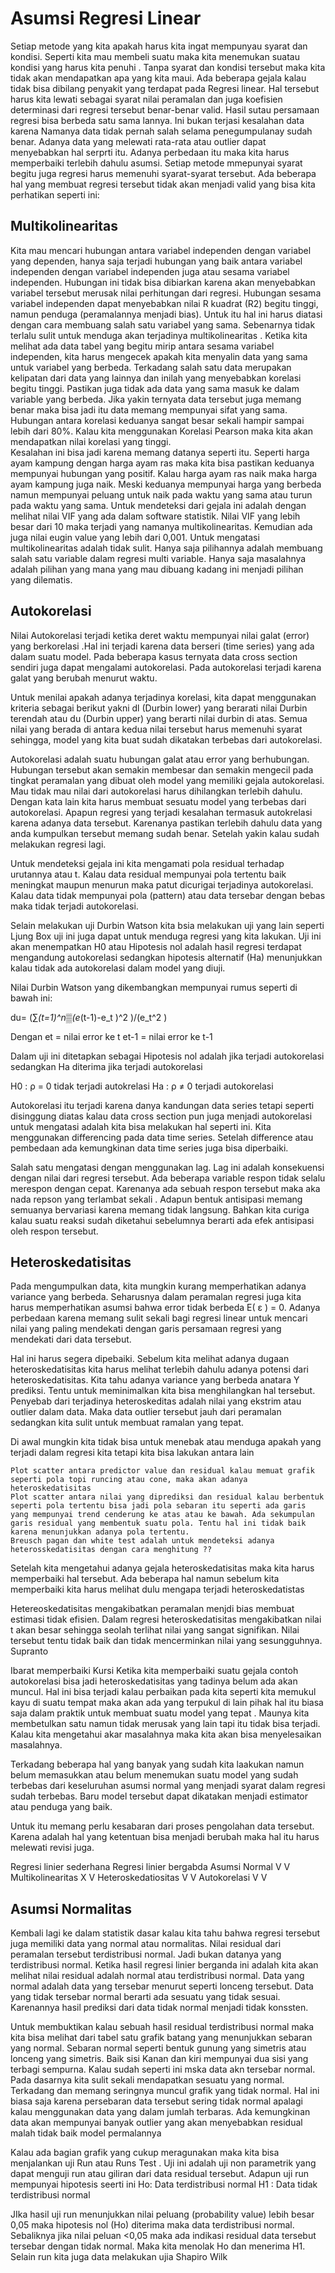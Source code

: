 # Asumsi Regresi Linear

Setiap metode yang kita apakah harus kita ingat mempunyau syarat dan kondisi. Seperti kita mau membeli suatu maka kita menemukan suatau kondisi yang harus kita penuhi . Tanpa syarat dan kondisi tersebut maka kita tidak akan mendapatkan apa yang kita maui. Ada beberapa gejala kalau tidak bisa dibilang penyakit yang terdapat pada Regresi linear. Hal tersebut harus kita lewati sebagai syarat nilai peramalan dan juga koefisien determinasi dari regresi tersebut benar-benar valid. 
Hasil sutau persamaan regresi bisa berbeda satu sama lannya. Ini bukan terjasi kesalahan data karena Namanya data tidak pernah salah selama penegumpulanay sudah benar. Adanya data yang melewati rata-rata atau outlier dapat menyebabkan hal serprti itu. Adanya perbedaan itu maka kita harus memperbaiki terlebih dahulu asumsi. Setiap metode mmepunyai syarat begitu juga regresi harus memenuhi syarat-syarat tersebut. 
Ada beberapa hal yang membuat regresi tersebut tidak akan menjadi valid yang bisa kita perhatikan seperti ini: 

## Multikolinearitas

Kita mau mencari hubungan antara variabel independen dengan variabel yang dependen, hanya saja terjadi hubungan yang baik antara variabel independen dengan variabel independen juga atau sesama variabel independen. Hubungan ini tidak bisa dibiarkan karena akan menyebabkan variabel tersebut merusak nilai perhitungan dari regresi.
Hubungan sesama variabel independen dapat menyebabkan nilai R kuadrat (R2) begitu tinggi, namun penduga (peramalannya menjadi bias). Untuk itu hal ini harus diatasi dengan cara membuang salah satu variabel yang sama. 
Sebenarnya tidak terlalu sulit untuk menduga akan terjadinya multikolinearitas . Ketika kita melihat ada data tabel yang begitu mirip antara sesama variabel independen, kita harus mengecek apakah kita menyalin data yang sama untuk variabel yang berbeda. Terkadang salah satu data merupakan kelipatan dari data yang lainnya dan inilah yang menyebabkan korelasi begitu tinggi. Pastikan juga tidak ada data yang sama masuk ke dalam variable yang berbeda. Jika yakin ternyata data tersebut juga memang benar maka bisa jadi itu data memang mempunyai sifat yang sama. Hubungan antara korelasi keduanya sangat besar sekali hampir sampai lebih dari 80%. Kalau kita menggunakan Korelasi Pearson maka kita akan mendapatkan nilai korelasi yang tinggi.  
Kesalahan ini bisa jadi karena memang datanya seperti itu. Seperti harga ayam kampung dengan harga ayam ras maka kita bisa pastikan keduanya mempunyai hubungan yang positif. Kalau harga ayam ras naik maka harga ayam kampung juga naik. Meski keduanya mempunyai harga yang berbeda namun mempunyai peluang untuk naik pada waktu yang sama atau turun pada waktu yang sama. 
Untuk mendeteksi dari gejala ini adalah dengan melihat nilai VIF yang ada dalam software statistik. Nilai VIF yang lebih besar dari 10 maka terjadi yang namanya multikolinearitas.  Kemudian ada juga nilai eugin value yang lebih dari 0,001. 
Untuk mengatasi multikolinearitas adalah tidak sulit. Hanya saja pilihannya adalah membuang salah satu variable dalam regresi multi variable. Hanya saja masalahnya adalah pilihan yang mana yang mau dibuang kadang ini menjadi pilihan yang dilematis. 


## Autokorelasi 

Nilai Autokorelasi terjadi ketika deret waktu mempunyai nilai galat (error)  yang berkorelasi .Hal ini terjadi karena data berseri (time series) yang ada dalam suatu model. Pada beberapa kasus ternyata data cross section sendiri juga dapat mengalami autokorelasi. Pada autokorelasi terjadi karena galat yang berubah menurut waktu. 

Untuk menilai apakah adanya terjadinya korelasi, kita dapat menggunakan kriteria sebagai berikut yakni dl (Durbin lower) yang berarati nilai Durbin terendah atau  du (Durbin upper) yang berarti nilai durbin di atas. Semua nilai yang berada di antara kedua nilai tersebut harus memenuhi syarat sehingga, model yang kita buat sudah dikatakan terbebas dari autokorelasi. 

Autokorelasi adalah suatu hubungan galat atau error yang berhubungan. Hubungan tersebut akan semakin membesar dan semakin mengecil pada tingkat peramalan yang dibuat oleh model yang memiliki gejala autokorelasi. Mau tidak mau nilai dari autokorelasi harus dihilangkan terlebih dahulu. Dengan kata lain kita harus membuat sesuatu model yang terbebas dari autokorelasi. Apapun regresi yang terjadi kesalahan termasuk autokrelasi karena adanya data tersebut. Karenanya pastikan terlebih dahulu data yang anda kumpulkan tersebut memang sudah benar. Setelah yakin kalau sudah melakukan regresi lagi. 

Untuk mendeteksi gejala ini kita mengamati pola residual terhadap urutannya atau t. Kalau data residual mempunyai pola tertentu baik meningkat maupun menurun maka patut dicurigai terjadinya autokorelasi. Kalau data tidak mempunyai pola (pattern) atau data tersebar dengan bebas maka tidak terjadi autokorelasi. 

Selain melakukan uji Durbin Watson kita bsia melakukan uji yang lain seperti Ljung Box  uji ini juga dapat untuk menduga regresi yang kita lakukan. Uji ini akan menempatkan H0 atau Hipotesis nol adalah hasil regresi terdapat mengandung autokorelasi sedangkan hipotesis alternatif (Ha) menunjukkan kalau tidak ada autokorelasi dalam model yang diuji. 

Nilai Durbin Watson yang dikembangkan mempunyai rumus seperti di bawah ini: 

du=  (∑_(t=1)^n▒(e_(t-1)-e_t )^2 )/(e_t^2 )

Dengan et = nilai error ke t 
              et-1  = nilai error ke t-1 

Dalam uji ini ditetapkan sebagai Hipotesis nol adalah jika terjadi autokorelasi sedangkan Ha diterima jika terjadi autokorelasi 

H0 : ρ = 0 tidak terjadi autokrelasi 
Ha : ρ ≠ 0 terjadi autokorelasi

Autokorelasi itu terjadi karena danya kandungan data series tetapi seperti disinggung diatas kalau data cross section pun juga menjadi autokorelasi untuk mengatasi adalah kita bisa melakukan hal seperti ini. Kita menggunakan differencing pada data time series. Setelah difference atau pembedaan ada kemungkinan data time series juga bisa diperbaiki. 

Salah satu mengatasi dengan menggunakan lag. Lag ini adalah konsekuensi dengan nilai dari regresi tersebut. Ada beberapa variable respon tidak selalu merespon dengan cepat. Karenanya ada sebuah respon tersebut maka aka nada repson yang terlambat sekali . Adapun bentuk antisipasi memang semuanya bervariasi karena memang tidak langsung. Bahkan kita curiga kalau suatu reaksi sudah diketahui sebelumnya berarti ada efek antisipasi oleh respon tersebut. 


## Heteroskedatisitas

Pada mengumpulkan data,  kita mungkin kurang memperhatikan adanya variance yang berbeda. Seharusnya dalam peramalan regresi juga kita harus memperhatikan asumsi bahwa error tidak berbeda E( ε ) = 0. Adanya perbedaan karena memang sulit sekali bagi regresi linear untuk mencari nilai yang paling mendekati dengan garis persamaan regresi yang mendekati dari data tersebut. 

Hal ini harus segera dipebaiki. Sebelum kita melihat adanya dugaan heteroskedatisitas kita harus melihat terlebih dahulu adanya potensi dari heteroskedatisitas. Kita tahu adanya variance yang berbeda anatara Y prediksi. Tentu untuk meminimalkan kita bisa menghilangkan hal tersebut. Penyebab dari terjadinya heteroskeditas adalah nilai yang ekstrim atau outlier dalam data. Maka data outlier tersebut jauh dari peramalan sedangkan kita sulit untuk membuat ramalan yang tepat. 

Di awal mungkin kita tidak bisa untuk menebak atau menduga apakah yang terjadi dalam regresi kita tetapi kita bisa lakukan antara lain 

	Plot scatter antara predictor value dan residual kalau memuat grafik seperti pola topi runcing atau cone, maka akan adanya heteroskedatisitas 
	Plot scatter antara nilai yang diprediksi dan residual kalau berbentuk seperti pola tertentu bisa jadi pola sebaran itu seperti ada garis yang mempunyai trend cenderung ke atas atau ke bawah. Ada sekumpulan garis residual yang membentuk suatu pola. Tentu hal ini tidak baik karena menunjukkan adanya pola tertentu. 
	Breusch pagan dan white test adalah untuk mendeteksi adanya heterosskedatisitas dengan cara menghitung ??


Setelah kita mengetahui adanya gejala heteroskedatisitas maka kita harus memperbaiki hal tersebut. Ada beberapa hal namun sebelum kita memperbaiki kita harus melihat dulu mengapa terjadi heteroskedatistas 

Hetereoskedatisitas mengakibatkan peramalan menjdi bias membuat estimasi tidak efisien. Dalam regresi heteroskedatisitas mengakibatkan nilai t akan besar sehingga seolah terlihat nilai yang sangat signifikan. Nilai tersebut tentu tidak baik dan tidak mencerminkan nilai yang sesungguhnya. Supranto




Ibarat memperbaiki Kursi 
Ketika kita memperbaiki suatu gejala contoh autokorelasi bisa jadi heteroskedatisitas yang tadinya belum ada akan muncul. Hal ini bisa terjadi kalau perbaikan pada kita seperti kita memukul kayu di suatu tempat maka akan ada yang terpukul di lain pihak hal itu biasa saja dalam praktik untuk membuat suatu model yang tepat . Maunya kita membetulkan satu namun tidak merusak yang lain tapi itu tidak bisa terjadi. Kalau kita mengetahui akar masalahnya maka kita akan bisa menyelesaikan masalahnya.

Terkadang beberapa hal yang banyak yang sudah kita laakukan namun belum memasukkan atau belum menemukan suatu model yang sudah terbebas dari keseluruhan asumsi normal yang menjadi syarat dalam regresi sudah terbebas. Baru model tersebut dapat dikatakan menjadi estimator atau penduga yang baik. 

Untuk itu memang perlu kesabaran dari proses pengolahan data tersebut. Karena adalah hal yang ketentuan bisa menjadi berubah maka hal itu harus melewati revisi juga. 


Regresi linier sederhana	Regresi linier bergabda
Asumsi Normal 	V	V
Multikolinearitas 	X	V
Heteroskedatiositas	V	V
Autokorelasi	V	V


## Asumsi Normalitas 

Kembali lagi ke dalam statistik dasar kalau kita tahu bahwa regresi tersebut juga memiliki data yang normal atau normalitas. Nilai residual dari peramalan tersebut terdistribusi normal. Jadi bukan datanya yang terdistribusi normal. Ketika hasil regresi linier berganda ini adalah kita akan melihat nilai residual adalah normal atau terdistribusi normal. Data yang normal adalah data yang tersebar menurut seperti lonceng tersebut. Data yang tidak tersebar normal berarti ada sesuatu yang tidak sesuai. Karenannya hasil prediksi dari data tidak normal menjadi tidak konssten. 

Untuk membuktikan kalau sebuah hasil residual terdistribusi normal maka kita bisa melihat dari tabel satu grafik batang yang menunjukkan sebaran yang normal. Sebaran normal seperti bentuk gunung yang simetris atau lonceng yang simetris. Baik sisi Kanan dan kiri mempunyai dua  sisi yang terbagi sempurna. Kalau sudah seperti ini mska data akn tersebar normal. Pada dasarnya kita sulit sekali mendapatkan sesuatu yang normal. Terkadang dan memang seringnya muncul grafik yang tidak normal. Hal ini biasa saja karena persebaran data tersebut sering tidak normal apalagi kalau menggunakan data yang dalam jumlah terbaras. Ada kemungkinan data akan mempunyai banyak outlier yang akan menyebabkan residual malah tidak baik model permalannya





 

Kalau ada bagian grafik yang cukup meragunakan maka kita bisa menjalankan uji Run atau Runs Test . Uji ini adalah uji non parametrik yang dapat menguji run atau giliran dari data residual tersebut. Adapun uji run mempunyai hipotesis seerti ini 
Ho: Data  terdistribusi normal 
H1 : Data tidak terdistribusi normal

JIka hasil uji run menunjukkan nilai peluang (probability value) lebih besar 0,05 maka hipotesis nol (Ho) diterima maka data terdistribusi normal. Sebaliknya jika nilai peluan <0,05 maka ada indikasi residual data tersebut tersebar dengan tidak normal. Maka kita menolak Ho dan menerima H1. 
Selain run kita juga data melakukan ujia Shapiro Wilk

